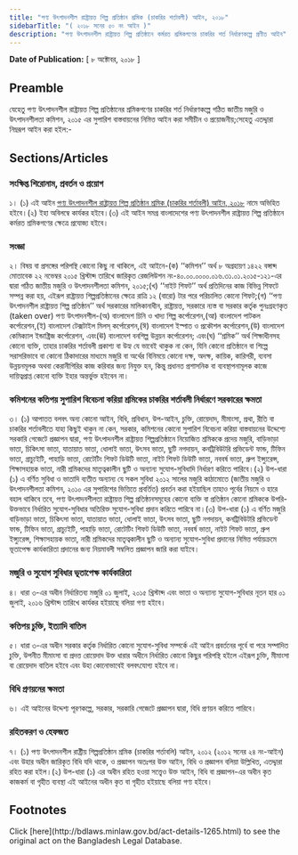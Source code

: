```yaml
---
title: "পণ্য উৎপাদনশীল রাষ্ট্রায়ত্ত শিল্প প্রতিষ্ঠান শ্রমিক (চাকরির শর্তাবলী) আইন, ২০১৮"
sidebarTitle: "( ২০১৮ সনের ৫০ নং আইন )"
description: "পণ্য উৎপাদনশীল রাষ্ট্রায়ত্ত শিল্প প্রতিষ্ঠানে কর্মরত শ্রমিকগণের চাকরির শর্ত নির্ধারণকল্পে প্রণীত আইন"
---
```


**Date of Publication:** [ ৮ অক্টোবর, ২০১৮ ]

## Preamble

যেহেতু পণ্য উৎপাদনশীল রাষ্ট্রায়ত্ত শিল্প প্রতিষ্ঠানের শ্রমিকগণের চাকরির শর্ত নির্ধারণকল্পে গঠিত জাতীয় মজুরি ও উৎপাদনশীলতা কমিশন, ২০১৫ এর সুপারিশ বাস্তবায়নের নিমিত্ত আইন করা সমীচীন ও প্রয়োজনীয়;সেহেতু এতদ্দ্বারা নিম্নরূপ আইন করা হইল:-

## Sections/Articles

### সংক্ষিপ্ত শিরোনাম, প্রবর্তন ও প্রয়োগ

১। (১) এই আইন [পণ্য উৎপাদনশীল রাষ্ট্রায়ত্ত শিল্প প্রতিষ্ঠান শ্রমিক (চাকরির শর্তাবলী) আইন, ২০১৮](/laws/act-1265 "পণ্য উৎপাদনশীল রাষ্ট্রায়ত্ত শিল্প প্রতিষ্ঠান শ্রমিক (চাকরির শর্তাবলী) আইন, ২০১৮") নামে অভিহিত হইবে।(২) ইহা অবিলম্বে কার্যকর হইবে।(৩) এই আইন সমগ্র বাংলাদেশের পণ্য উৎপাদনশীল রাষ্ট্রায়ত্ত শিল্প প্রতিষ্ঠানে কর্মরত শ্রমিকগণের ক্ষেত্রে প্রযোজ্য হইবে।

### সংজ্ঞা

২। বিষয় বা প্রসঙ্গের পরিপন্থি কোনো কিছু না থাকিলে, এই আইনে-(ক) ‘‘কমিশন’’ অর্থ ৮ অগ্রহায়ণ ১৪২২ বঙ্গাব্দ মোতাবেক ২২ নভেম্বর ২০১৫ খ্রিস্টাব্দ তারিখে জারিকৃত রেজলিউশন নং-৪০.০০.০০০০.০১৬.৩১.০১.২০১৫-১২১-এর দ্বারা গঠিত জাতীয় মজুরি ও উৎপাদনশীলতা কমিশন, ২০১৫;(খ) ‘‘নাইট শিফট’’ অর্থ প্রতিদিনের কাজ বিভিন্ন শিফটে সম্পন্ন করা হয়, এইরূপ রাষ্ট্রায়ত্ত শিল্পপ্রতিষ্ঠানের ক্ষেত্রে রাত্রি ১২ (বারো) টার পরে পরিচালিত কোনো শিফট;(গ) ‘‘পণ্য উৎপাদনশীল রাষ্ট্রায়ত্ত শিল্প প্রতিষ্ঠান’’ অর্থ সরকারের মালিকানাধীন, রাষ্ট্রায়ত্ত, সরকারে ন্যস্ত বা সরকার কর্তৃক পুনঃগ্রহণকৃত (taken over) পণ্য উৎপাদনশীল-(অ) বাংলাদেশ চিনি ও খাদ্য শিল্প কর্পোরেশন,(আ) বাংলাদেশ পাটকল কর্পোরেশন,(ই) বাংলাদেশ টেক্সটাইল মিলস্ কর্পোরেশন,(ঈ) বাংলাদেশ ইস্পাত ও প্রকৌশল কর্পোরেশন,(উ) বাংলাদেশ কেমিক্যাল ইন্ডাষ্ট্রিজ কর্পোরেশন, এবং(ঊ) বাংলাদেশ বনশিল্প উন্নয়ন কর্পোরেশন; এবং(ঘ) ‘‘শ্রমিক’’ অর্থ শিক্ষাধীনসহ কোনো ব্যক্তি, তাহার চাকরির শর্তাবলী প্রকাশ্য বা উহ্য যে ভাবেই থাকুক না কেন, যিনি কোনো প্রতিষ্ঠানে বা শিল্পে সরাসরিভাবে বা কোনো ঠিকাদারের মাধ্যমে মজুরি বা অর্থের বিনিময়ে কোনো দক্ষ, অদক্ষ, কায়িক, কারিগরী, ব্যবসা উন্নয়নমূলক অথবা কেরানীগিরির কাজ করিবার জন্য নিযুক্ত হন, কিন্তু প্রধানত প্রশাসনিক বা ব্যবস্থাপনামূলক কাজে দায়িত্বপ্রাপ্ত কোনো ব্যক্তি ইহার অন্তর্ভুক্ত হইবেন না।

### কমিশনের কতিপয় সুপারিশ বিবেচনা করিয়া শ্রমিকের চাকরির শর্তাবলী নির্ধারণে সরকারের ক্ষমতা

৩। (১) আপাতত বলবৎ অন্য কোনো আইন, বিধি, প্রবিধান, উপ-আইন, চুক্তি, রোয়েদাদ, মীমাংসা, প্রথা, রীতি বা চাকরির শর্তাবলীতে যাহা কিছুই থাকুন না কেন, সরকার, কমিশনের কোনো সুপারিশ বিবেচনা করিয়া বাস্তবায়নের উদ্দেশ্যে সরকারি গেজেটে প্রজ্ঞাপন দ্বারা, পণ্য উৎপাদনশীল রাষ্ট্রায়ত্ত শিল্পপ্রতিষ্ঠানে নিয়োজিত শ্রমিককে প্রদেয় মজুরি, বাড়িভাড়া ভাতা, চিকিৎসা ভাতা, যাতায়াত ভাতা, ধোলাই ভাতা, উৎসব ভাতা, ছুটি নগদায়ন, কনট্রিবিউটরি প্রভিডেন্ট ফান্ড, টিফিন ভাতা, গ্রাচ্যুইটি, পাহাড়ি ভাতা, রোটেটিং শিফট ডিউটি ভাতা, নাইট শিফট ডিউটি ভাতা, নববর্ষ ভাতা, গ্রুপ ইন্স্যুরেন্স, শিক্ষাসহায়ক ভাতা, নারী শ্রমিকদের মাতৃত্বকালীন ছুটি ও অন্যান্য সুযোগ-সুবিধাদি নির্ধারণ করিতে পারিবে।(২) উপ-ধারা (১) এ বর্ণিত সুবিধা ও ভাতাদি ব্যতীত অন্যান্য যে সকল সুবিধা ২০১২ সালের মজুরি কাঠামোতে (জাতীয় মজুরি ও উৎপাদনশীলতা কমিশন, ২০১০ এর সুপারিশের ভিত্তিতে প্রবর্তিত) প্রবর্তন করা হইয়াছিল তাহাও পূর্বের নিয়মে ও হারে বহাল থাকিবে তবে, পণ্য উৎপাদনশীলতা রাষ্ট্রায়ত্ত শিল্প প্রতিষ্ঠানসমূহের কোনো ব্যক্তি বা প্রতিষ্ঠান কোনো শ্রমিককে উপরি-উক্তভাবে নির্ধারিত সুযোগ-সুবিধার অতিরিক্ত সুযোগ-সুবিধা প্রদান করিতে পারিবে না।(৩) উপ-ধারা (১) এ বর্ণিত মজুরি বাড়িভাড়া ভাতা, চিকিৎসা ভাতা, যাতায়াত ভাতা, ধোলাই ভাতা, উৎসব ভাতা, ছুটি নগদায়ন, কনট্রিবিউটরি প্রভিডেন্ট ফান্ড, টিফিন ভাতা, গ্রাচ্যুইটি, পাহাড়ি ভাতা, রোটেটিং শিফট ডিউটি ভাতা, নববর্ষ ভাতা, নাইট শিফট ভাতা, গ্রুপ ইন্স্যুরেন্স, শিক্ষাসহায়ক ভাতা, নারী শ্রমিকদের মাতৃত্বকালীন ছুটি ও অন্যান্য সুযোগ-সুবিধা প্রদানের নিমিত্ত পর্যায়ক্রমে ভূতাপেক্ষ কার্যকারিতা প্রদানের জন্য নিয়মাবলী সম্বলিত প্রজ্ঞাপন জারি করা যাইবে।

### মজুরি ও সুযোগ সুবিধার ভূতাপেক্ষ কার্যকারিতা

৪। ধারা ৩-এর অধীন নির্ধারিতব্য মজুরি ০১ জুলাই, ২০১৫ খ্রিস্টাব্দ এবং ভাতা ও অন্যান্য সুযোগ-সুবিধার নূতন হার ০১ জুলাই, ২০১৬ খ্রিস্টাব্দ তারিখে কার্যকর হইয়াছে বলিয়া গণ্য হইবে।

### কতিপয় চুক্তি, ইত্যাদি বাতিল

৫। ধারা ৩-এর অধীন সরকার কর্তৃক নির্ধারিত কোনো সুযোগ-সুবিধা সম্পর্কে এই আইন প্রবর্তনের পূর্বে বা পরে সম্পাদিত চুক্তি, উপনীত মীমাংসা বা প্রদত্ত রোয়েদাদ উক্ত ধারার অধীনে নির্ধারিত কোনো কিছুর পরিপন্থি হইলে এইরূপ চুক্তি, মীমাংসা বা রোয়েদাদ বাতিল হইবে এবং উহা কোনোভাবেই বলবৎযোগ্য হইবে না।

### বিধি প্রণয়নের ক্ষমতা

৬। এই আইনের উদ্দেশ্য পূরণকল্পে, সরকার, সরকারি গেজেটে প্রজ্ঞাপন দ্বারা, বিধি প্রণয়ন করিতে পারিবে।

### রহিতকরণ ও হেফজত

৭। (১) পণ্য উৎপাদনশীল রাষ্ট্রীয় শিল্পপ্রতিষ্ঠান শ্রমিক (চাকরির শর্তাবলি) আইন, ২০১২ (২০১২ সনের ২৪ নং-আইন) এবং উহার অধীন জারিকৃত বিধি যদি থাকে, ও প্রজ্ঞাপন অতঃপর উক্ত আইন, বিধি ও প্রজ্ঞাপন বলিয়া উল্লিখিত, এতদ্দ্বারা রহিত করা হইল।(২) উপ-ধারা (১) এর অধীন রহিত হওয়া সত্ত্বেও উক্ত আইন, বিধি বা প্রজ্ঞাপন-এর অধীন কৃত কাজকর্ম বা গৃহীত ব্যবস্থা এই আইনের অধীন কৃত বা গৃহীত হইয়াছে বলিয়া গণ্য হইবে।

## Footnotes

<Note>
  Click [here](http://bdlaws.minlaw.gov.bd/act-details-1265.html) to see the original act on the Bangladesh Legal Database.
</Note>
